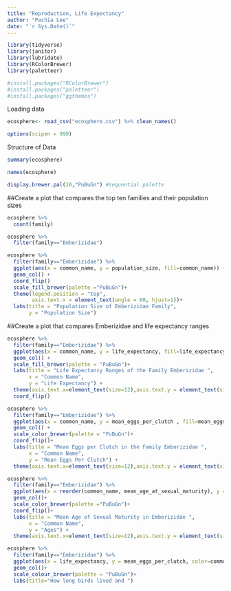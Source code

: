 ```yaml
---
title: "Reproduction, Life Expectancy"
author: "Pachia Lee"
date: "`r Sys.Date()`"
---
```

```r
library(tidyverse)
library(janitor)
library(lubridate)
library(RColorBrewer)
library(paletteer)
```

```r
#install.packages("RColorBrewer")
#install.packages("paletteer")
#install.packages("ggthemes")
```

Loading data
```r
ecosphere<- read_csv("ecosphere.csv") %>% clean_names()
```

```r
options(scipen = 999)
```



Structure of Data
```r
summary(ecosphere)
```

```r
names(ecosphere)
```
```r
display.brewer.pal(10,"PuBuGn") #sequential palette
```



##Create a plot that compares the top ten families and their population sizes
```r
ecosphere %>% 
  count(family)
```

```r
ecosphere %>% 
  filter(family=="Emberizidae")
```

```r
ecosphere %>% 
  filter(family=="Emberizidae") %>%
  ggplot(aes(x = common_name, y = population_size, fill=common_name)) +
  geom_col() +
  coord_flip()
  scale_fill_brewer(palette ="PuBuGn")+
  theme(legend.position = "top",
        axis.text.x = element_text(angle = 60, hjust=1))+
  labs(title = "Population Size of Emberizidae Family",
       y = "Population Size") 
```


##Create a plot that compares Emberizidae and life expectancy ranges
```r
ecosphere %>% 
  filter(family=="Emberizidae") %>% 
  ggplot(aes(x = common_name, y = life_expectancy, fill=life_expectancy)) +
  geom_col() +
  scale_fill_brewer(palette = "PuBuGn")+
  labs(title = "Life Expectancy Ranges of the Family Emberizidae ",
       x = "Common Name",
       y = "Life Expectancy") +
  theme(axis.text.x=element_text(size=12),axis.text.y = element_text(size = 6))+
  coord_flip()
```

```r
ecosphere %>% 
  filter(family=="Emberizidae") %>% 
  ggplot(aes(x = common_name, y = mean_eggs_per_clutch , fill=mean_eggs_per_clutch)) +
  geom_col() +
  scale_color_brewer(palette = "PuBuGn")+
  coord_flip()+
  labs(title = "Mean Eggs per Clutch in the Family Emberizidae ",
       x = "Common Name",
       y = "Mean Eggs Per Clutch") +
  theme(axis.text.x=element_text(size=12),axis.text.y = element_text(size = 6))
```

```r
ecosphere %>% 
  filter(family=="Emberizidae") %>% 
  ggplot(aes(x = reorder(common_name, mean_age_at_sexual_maturity), y = mean_age_at_sexual_maturity, fill=mean_age_at_sexual_maturity)) +
  geom_col()+
  scale_color_brewer(palette ="PuBuGn")+
  coord_flip()+
  labs(title = "Mean Age of Sexual Maturity in Emberizidae ",
       x = "Common Name",
       y = "Ages") +
  theme(axis.text.x=element_text(size=12),axis.text.y = element_text(size = 6))
```

```r
ecosphere %>% 
  filter(family=="Emberizidae") %>% 
  ggplot(aes(x = life_expectancy, y = mean_eggs_per_clutch, color=common_name)) +
  geom_col()+
  scale_colour_brewer(palette = "PuBuGn")+
  labs(title="How long birds lived and ")
```


